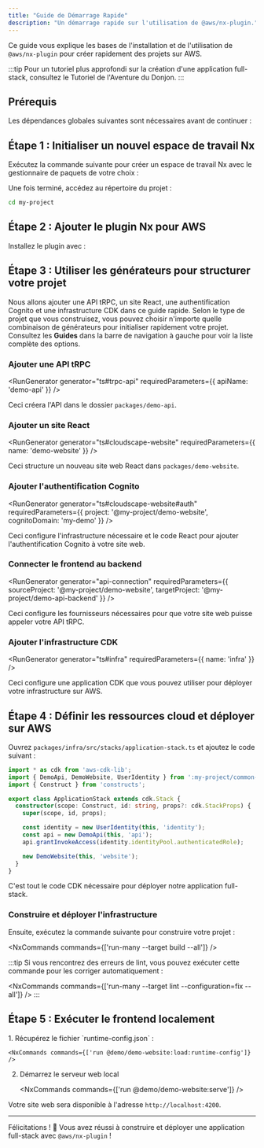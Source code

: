 ```yaml
---
title: "Guide de Démarrage Rapide"
description: "Un démarrage rapide sur l'utilisation de @aws/nx-plugin."
---
```





Ce guide vous explique les bases de l'installation et de l'utilisation de `@aws/nx-plugin` pour créer rapidement des projets sur AWS.

:::tip
Pour un tutoriel plus approfondi sur la création d'une application full-stack, consultez le <Link path="get_started/tutorials/dungeon-game/overview">Tutoriel de l'Aventure du Donjon</Link>.
:::

## Prérequis

Les dépendances globales suivantes sont nécessaires avant de continuer :

<Snippet name="prerequisites" />

## Étape 1 : Initialiser un nouvel espace de travail Nx

Exécutez la commande suivante pour créer un espace de travail Nx avec le gestionnaire de paquets de votre choix :

<CreateNxWorkspaceCommand workspace="my-project" />

Une fois terminé, accédez au répertoire du projet :

```sh
cd my-project
```

## Étape 2 : Ajouter le plugin Nx pour AWS

Installez le plugin avec :

<InstallCommand dev pkg="@aws/nx-plugin" />

## Étape 3 : Utiliser les générateurs pour structurer votre projet

Nous allons ajouter une API tRPC, un site React, une authentification Cognito et une infrastructure CDK dans ce guide rapide. Selon le type de projet que vous construisez, vous pouvez choisir n'importe quelle combinaison de générateurs pour initialiser rapidement votre projet. Consultez les __Guides__ dans la barre de navigation à gauche pour voir la liste complète des options.

### Ajouter une API tRPC

<RunGenerator generator="ts#trpc-api" requiredParameters={{ apiName: 'demo-api' }} />

Ceci créera l'API dans le dossier `packages/demo-api`.

### Ajouter un site React

<RunGenerator generator="ts#cloudscape-website" requiredParameters={{ name: 'demo-website' }} />

Ceci structure un nouveau site web React dans `packages/demo-website`.

### Ajouter l'authentification Cognito

<RunGenerator generator="ts#cloudscape-website#auth" requiredParameters={{ project: '@my-project/demo-website', cognitoDomain: 'my-demo' }} />

Ceci configure l'infrastructure nécessaire et le code React pour ajouter l'authentification Cognito à votre site web.

### Connecter le frontend au backend

<RunGenerator generator="api-connection" requiredParameters={{ sourceProject: '@my-project/demo-website', targetProject: '@my-project/demo-api-backend' }} />

Ceci configure les fournisseurs nécessaires pour que votre site web puisse appeler votre API tRPC.

### Ajouter l'infrastructure CDK

<RunGenerator generator="ts#infra" requiredParameters={{ name: 'infra' }} />

Ceci configure une application CDK que vous pouvez utiliser pour déployer votre infrastructure sur AWS.

## Étape 4 : Définir les ressources cloud et déployer sur AWS

Ouvrez `packages/infra/src/stacks/application-stack.ts` et ajoutez le code suivant :

```typescript
import * as cdk from 'aws-cdk-lib';
import { DemoApi, DemoWebsite, UserIdentity } from ':my-project/common-constructs';
import { Construct } from 'constructs';

export class ApplicationStack extends cdk.Stack {
  constructor(scope: Construct, id: string, props?: cdk.StackProps) {
    super(scope, id, props);

    const identity = new UserIdentity(this, 'identity');
    const api = new DemoApi(this, 'api');
    api.grantInvokeAccess(identity.identityPool.authenticatedRole);

    new DemoWebsite(this, 'website');
  }
}
```

C'est tout le code CDK nécessaire pour déployer notre application full-stack.

### Construire et déployer l'infrastructure

Ensuite, exécutez la commande suivante pour construire votre projet :

<NxCommands commands={['run-many --target build --all']} />

:::tip
Si vous rencontrez des erreurs de lint, vous pouvez exécuter cette commande pour les corriger automatiquement :

<NxCommands commands={['run-many --target lint --configuration=fix --all']} />
:::

## Étape 5 : Exécuter le frontend localement

<Steps>
1. Récupérez le fichier `runtime-config.json` :

    <NxCommands commands={['run @demo/demo-website:load:runtime-config']} />

2. Démarrez le serveur web local

    <NxCommands commands={['run @demo/demo-website:serve']} />
</Steps>

Votre site web sera disponible à l'adresse `http://localhost:4200`.

---

Félicitations ! 🎉 Vous avez réussi à construire et déployer une application full-stack avec `@aws/nx-plugin` !